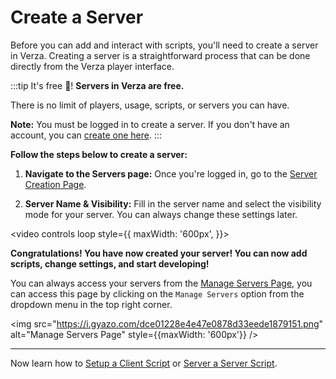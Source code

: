# Create a Server

Before you can add and interact with scripts, you'll need to create a server in Verza. Creating a server is a straightforward process that can be done directly from the Verza player interface.

:::tip It's free 🎉!
**Servers in Verza are free.**

There is no limit of players, usage, scripts, or servers you can have.

**Note:** You must be logged in to create a server. If you don't have an account, you can [create one here](https://verza.io/login).
:::

**Follow the steps below to create a server:**

1. **Navigate to the Servers page:** Once you're logged in, go to the [Server Creation Page](https://verza.io/servers/create).

2. **Server Name & Visibility:** Fill in the server name and select the visibility mode for your server. You can always change these settings later.

<video
  controls
  loop
  style={{
    maxWidth: '600px',
  }}>
  <source src="https://i.gyazo.com/1644dbc763ab34afe4fe3ed471052d33.mp4" />
</video>

**Congratulations! You have now created your server! You can now add scripts, change settings, and start developing!**

You can always access your servers from the [Manage Servers Page](https://verza.io/servers/manage), you can access this page by clicking on the `Manage Servers` option from the dropdown menu in the top right corner.

<img
  src="https://i.gyazo.com/dce01228e4e47e0878d33eede1879151.png"
  alt="Manage Servers Page"
  style={{maxWidth: '600px'}}
/>

---

Now learn how to [Setup a Client Script](/getting-started/setup-client-script) or [Server a Server Script](/getting-started/setup-webserver-script).

